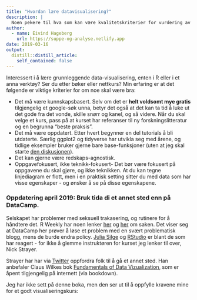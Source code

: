 ```yaml
---
title: "Hvordan lære datavisualisering?"
description: |
  Noen pekere til hva som kan være kvalitetskriterier for vurdering av læremateriell om datavisualisering.
author:
  - name: Eivind Hageberg
    url: https://suppe-og-analyse.netlify.app
date: 2019-03-16
output:
  distill::distill_article:
    self_contained: false
---
```


Interessert i å lære grunnleggende data-visualisering, enten i R eller i et anna verktøy? Ser du etter bøker eller nettkurs? Min erfaring er at det følgende er viktige kriterier for om noe skal være bra:

- Det må være kunnskapsbasert. Selv om det er __helt voldsomt mye gratis__ tilgjengelig et google-søk unna, betyr det også at det kan ta tid å luke ut det gode fra det vonde, skille snørr og kanel, og så videre. Når du skal velge et kurs, pass på at kurset har referanser til ny forskningslitteratur og en begrunna "beste praksis".
- Det må være oppdatert. Etter hvert begynner en del tutorials å bli utdaterte. Særlig ggplot2 og tidyverse har utvikla seg med årene, og tidlige eksempler bruker gjerne bare base-funksjoner (uten at jeg skal starte [den diskusjonen](https://flowingdata.com/2016/03/22/comparing-ggplot2-and-r-base-graphics/)).
- Det kan gjerne være redskaps-agnostisk.
- Oppgavefokusert, ikke teknikk-fokusert- Det bør være fokusert på oppgavene du skal gjøre, og ikke teknikken. At du kan tegne linjediagram er flott, men i en praktisk setting sitter du med data som har visse egenskaper - og ønsker å se på disse egenskapene.

### Oppdatering april 2019: Bruk tida di et annet sted enn på DataCamp. 

Selskapet har problemer med seksuell trakasering, og rutinere for å håndtere det. R Weekly har noen lenker [her](https://rweekly.org/2019-15#datacamp) og [her](https://rweekly.org/2019-16.html#datacamp) om saken. Det viser seg at DataCamp her prøver å løse et problem med en svært problematisk blogg, mens de burde endra policy. [Julia Silge](https://juliasilge.com/blog/datacamp-misconduct/) og [RStudio](https://noamross.github.io/datacamp-sexual-assault/) er blant de som har reagert - for ikke å glemme instruktøren for kurset jeg lenker til over, Nick Strayer. 

Strayer har har via [Twitter](https://twitter.com/NicholasStrayer/status/1117825231094206469?ref_src=twsrc%5Etfw) oppfordra folk til å gå et annet sted. Han anbefaler Claus Wilkes bok [Fundamentals of Data Vizualization](https://serialmentor.com/dataviz/), som er åpent tilgjengelig på internett (via bookdown). 

Jeg har ikke sett på denne boka, men den ser ut til å oppfylle kravene mine for et godt visualiseringskurs:
